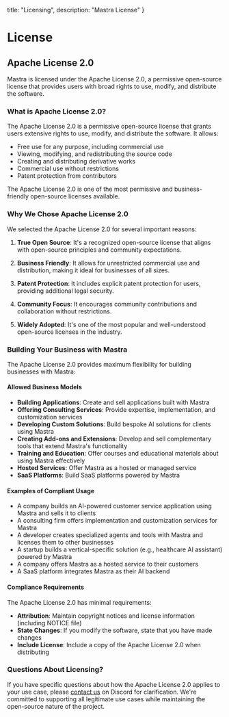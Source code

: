   title: "Licensing",
  description: "Mastra License"
}

# License

## Apache License 2.0

Mastra is licensed under the Apache License 2.0, a permissive open-source license that provides users with broad rights to use, modify, and distribute the software.

### What is Apache License 2.0?

The Apache License 2.0 is a permissive open-source license that grants users extensive rights to use, modify, and distribute the software. It allows:

- Free use for any purpose, including commercial use
- Viewing, modifying, and redistributing the source code
- Creating and distributing derivative works
- Commercial use without restrictions
- Patent protection from contributors

The Apache License 2.0 is one of the most permissive and business-friendly open-source licenses available.

### Why We Chose Apache License 2.0

We selected the Apache License 2.0 for several important reasons:

1. **True Open Source**: It's a recognized open-source license that aligns with open-source principles and community expectations.

2. **Business Friendly**: It allows for unrestricted commercial use and distribution, making it ideal for businesses of all sizes.

3. **Patent Protection**: It includes explicit patent protection for users, providing additional legal security.

4. **Community Focus**: It encourages community contributions and collaboration without restrictions.

5. **Widely Adopted**: It's one of the most popular and well-understood open-source licenses in the industry.

### Building Your Business with Mastra

The Apache License 2.0 provides maximum flexibility for building businesses with Mastra:

#### Allowed Business Models

- **Building Applications**: Create and sell applications built with Mastra
- **Offering Consulting Services**: Provide expertise, implementation, and customization services
- **Developing Custom Solutions**: Build bespoke AI solutions for clients using Mastra
- **Creating Add-ons and Extensions**: Develop and sell complementary tools that extend Mastra's functionality
- **Training and Education**: Offer courses and educational materials about using Mastra effectively
- **Hosted Services**: Offer Mastra as a hosted or managed service
- **SaaS Platforms**: Build SaaS platforms powered by Mastra

#### Examples of Compliant Usage

- A company builds an AI-powered customer service application using Mastra and sells it to clients
- A consulting firm offers implementation and customization services for Mastra
- A developer creates specialized agents and tools with Mastra and licenses them to other businesses
- A startup builds a vertical-specific solution (e.g., healthcare AI assistant) powered by Mastra
- A company offers Mastra as a hosted service to their customers
- A SaaS platform integrates Mastra as their AI backend

#### Compliance Requirements

The Apache License 2.0 has minimal requirements:

- **Attribution**: Maintain copyright notices and license information (including NOTICE file)
- **State Changes**: If you modify the software, state that you have made changes
- **Include License**: Include a copy of the Apache License 2.0 when distributing

### Questions About Licensing?

If you have specific questions about how the Apache License 2.0 applies to your use case, please [contact us](https://discord.gg/BTYqqHKUrf) on Discord for clarification. We're committed to supporting all legitimate use cases while maintaining the open-source nature of the project.